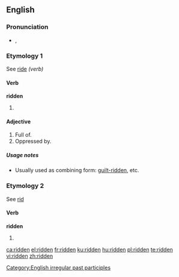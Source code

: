 {{also|-ridden}}

==English==

===Pronunciation===
* {{a|UK|US}} {{IPA|/ˈɹɪdn̩/}}, {{SAMPA|/"r\Id@n/}}

===Etymology 1===
See [[ride#Verb|ride]] ''(verb)''

====Verb====
'''ridden'''

# {{past participle of|[[ride#Verb|ride]]}}

====Adjective====
{{en-adj}}

# Full of.
# Oppressed by.

=====Usage notes=====
*Usually used as combining form: [[guilt-ridden]], etc.

===Etymology 2===
See [[rid#Etymology|rid]]

====Verb====
'''ridden'''

# {{past participle of|[[rid]]}}

[[Category:English irregular past participles]]

[[ca:ridden]]
[[el:ridden]]
[[fr:ridden]]
[[ku:ridden]]
[[hu:ridden]]
[[pl:ridden]]
[[te:ridden]]
[[vi:ridden]]
[[zh:ridden]]